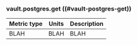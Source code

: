 ### vault.postgres.get ((#vault-postgres-get))

Metric type | Units | Description
----------- | ----- | -----------
BLAH     | BLAH    | BLAH